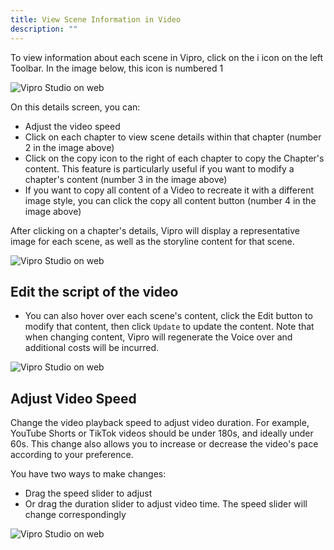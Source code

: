 ```yaml
---
title: View Scene Information in Video
description: ""
---
```


To view information about each scene in Vipro, click on the i icon on the left Toolbar. In the image below, this icon is numbered 1

<img src="/en/images/usage/video-editor/video-info.jpeg" alt="Vipro Studio on web" className="rounded-lg" />

On this details screen, you can:

- Adjust the video speed
- Click on each chapter to view scene details within that chapter (number 2 in the image above)
- Click on the copy icon to the right of each chapter to copy the Chapter's content. This feature is particularly useful if you want to modify a chapter's content (number 3 in the image above)
- If you want to copy all content of a Video to recreate it with a different image style, you can click the copy all content button (number 4 in the image above)

After clicking on a chapter's details, Vipro will display a representative image for each scene, as well as the storyline content for that scene.

<img src="/en/images/usage/video-editor/chapter-screens.jpeg" alt="Vipro Studio on web" className="rounded-lg" />

## Edit the script of the video

- You can also hover over each scene's content, click the Edit button to modify that content, then click `Update` to update the content. Note that when changing content, Vipro will regenerate the Voice over and additional costs will be incurred.

<img src="/en/images/usage/video-editor/modify-scene.jpg" alt="Vipro Studio on web" className="rounded-lg" />

## Adjust Video Speed

Change the video playback speed to adjust video duration. For example, YouTube Shorts or TikTok videos should be under 180s, and ideally under 60s. This change also allows you to increase or decrease the video's pace according to your preference.

You have two ways to make changes:

- Drag the speed slider to adjust
- Or drag the duration slider to adjust video time. The speed slider will change correspondingly

<img src="/en/images/usage/video-editor/info-speed.jpg" alt="Vipro Studio on web" className="rounded-lg" />
